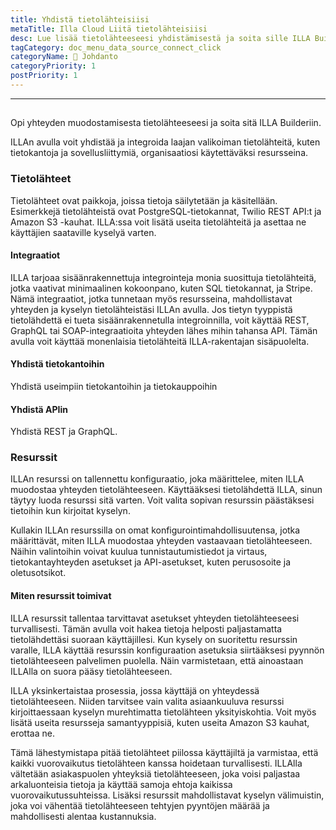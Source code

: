 ```yaml
---
title: Yhdistä tietolähteisiisi
metaTitle: Illa Cloud Liitä tietolähteisiisi
desc: Lue lisää tietolähteeseesi yhdistämisestä ja soita sille ILLA Builderissa
tagCategory: doc_menu_data_source_connect_click
categoryName: 👋 Johdanto
categoryPriority: 1
postPriority: 1
---
```


* * *

## <h2 hidden>Yhdistä tietolähteisiisi (toiminto)</h2>

Opi yhteyden muodostamisesta tietolähteeseesi ja soita sitä ILLA Builderiin.

ILLAn avulla voit yhdistää ja integroida laajan valikoiman tietolähteitä, kuten tietokantoja ja sovellusliittymiä, organisaatiosi käytettäväksi resursseina.

### Tietolähteet

Tietolähteet ovat paikkoja, joissa tietoja säilytetään ja käsitellään. Esimerkkejä tietolähteistä ovat PostgreSQL-tietokannat, Twilio REST API:t ja Amazon S3 -kauhat. ILLA:ssa voit lisätä useita tietolähteitä ja asettaa ne käyttäjien saataville kyselyä varten.

#### Integraatiot

ILLA tarjoaa sisäänrakennettuja integrointeja monia suosittuja tietolähteitä, jotka vaativat minimaalinen kokoonpano, kuten SQL tietokannat, ja Stripe. Nämä integraatiot, jotka tunnetaan myös resursseina, mahdollistavat yhteyden ja kyselyn tietolähteistäsi ILLAn avulla. Jos tietyn tyyppistä tietolähdettä ei tueta sisäänrakennetulla integroinnilla, voit käyttää REST, GraphQL tai SOAP-integraatioita yhteyden lähes mihin tahansa API. Tämän avulla voit käyttää monenlaisia tietolähteitä ILLA-rakentajan sisäpuolelta.

#### Yhdistä tietokantoihin

Yhdistä useimpiin tietokantoihin ja tietokauppoihin

#### Yhdistä APIin

Yhdistä REST ja GraphQL.

### Resurssit

ILLAn resurssi on tallennettu konfiguraatio, joka määrittelee, miten ILLA muodostaa yhteyden tietolähteeseen. Käyttääksesi tietolähdettä ILLA, sinun täytyy luoda resurssi sitä varten. Voit valita sopivan resurssin päästäksesi tietoihin kun kirjoitat kyselyn.

Kullakin ILLAn resurssilla on omat konfigurointimahdollisuutensa, jotka määrittävät, miten ILLA muodostaa yhteyden vastaavaan tietolähteeseen. Näihin valintoihin voivat kuulua tunnistautumistiedot ja virtaus, tietokantayhteyden asetukset ja API-asetukset, kuten perusosoite ja oletusotsikot.

#### Miten resurssit toimivat

ILLA resurssit tallentaa tarvittavat asetukset yhteyden tietolähteeseesi turvallisesti. Tämän avulla voit hakea tietoja helposti paljastamatta tietolähdettäsi suoraan käyttäjillesi. Kun kysely on suoritettu resurssin varalle, ILLA käyttää resurssin konfiguraation asetuksia siirtääksesi pyynnön tietolähteeseen palvelimen puolella. Näin varmistetaan, että ainoastaan ILLAlla on suora pääsy tietolähteeseen.

ILLA yksinkertaistaa prosessia, jossa käyttäjä on yhteydessä tietolähteeseen. Niiden tarvitsee vain valita asiaankuuluva resurssi kirjoittaessaan kyselyn murehtimatta tietolähteen yksityiskohtia. Voit myös lisätä useita resursseja samantyyppisiä, kuten useita Amazon S3 kauhat, erottaa ne.

Tämä lähestymistapa pitää tietolähteet piilossa käyttäjiltä ja varmistaa, että kaikki vuorovaikutus tietolähteen kanssa hoidetaan turvallisesti. ILLAlla vältetään asiakaspuolen yhteyksiä tietolähteeseen, joka voisi paljastaa arkaluonteisia tietoja ja käyttää samoja ehtoja kaikissa vuorovaikutussuhteissa. Lisäksi resurssit mahdollistavat kyselyn välimuistin, joka voi vähentää tietolähteeseen tehtyjen pyyntöjen määrää ja mahdollisesti alentaa kustannuksia.
